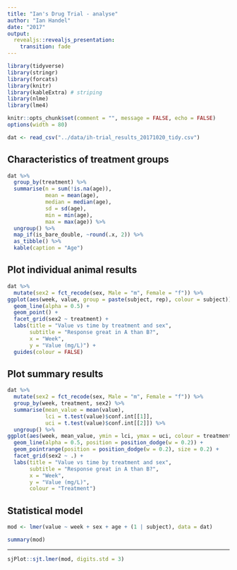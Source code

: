 ```yaml
---
title: "Ian's Drug Trial - analyse"
author: "Ian Handel"
date: "2017"
output:
  revealjs::revealjs_presentation:
    transition: fade
---
```



```r
library(tidyverse)
library(stringr)
library(forcats)
library(knitr)
library(kableExtra) # striping
library(nlme)
library(lme4)

knitr::opts_chunk$set(comment = "", message = FALSE, echo = FALSE)
options(width = 80)
```


```r
dat <- read_csv("../data/ih-trial_results_20171020_tidy.csv")
```

## Characteristics of treatment groups
```r
dat %>%
  group_by(treatment) %>% 
  summarise(n = sum(!is.na(age)),
            mean = mean(age),
            median = median(age),
            sd = sd(age),
            min = min(age),
            max = max(age)) %>% 
  ungroup() %>% 
  map_if(is_bare_double, ~round(.x, 2)) %>% 
  as_tibble() %>% 
  kable(caption = "Age")
```

## Plot individual animal results

```r
dat %>% 
  mutate(sex2 = fct_recode(sex, Male = "m", Female = "f")) %>% 
ggplot(aes(week, value, group = paste(subject, rep), colour = subject)) +
  geom_line(alpha = 0.5) +
  geom_point() +
  facet_grid(sex2 ~ treatment) +
  labs(title = "Value vs time by treatment and sex",
       subtitle = "Response great in A than B?",
       x = "Week",
       y = "Value (mg/L)") +
  guides(colour = FALSE)
```

## Plot summary results

```r
dat %>% 
  mutate(sex2 = fct_recode(sex, Male = "m", Female = "f")) %>%
  group_by(week, treatment, sex2) %>% 
  summarise(mean_value = mean(value),
            lci = t.test(value)$conf.int[[1]],
            uci = t.test(value)$conf.int[[2]]) %>% 
  ungroup() %>% 
ggplot(aes(week, mean_value, ymin = lci, ymax = uci, colour = treatment)) +
  geom_line(alpha = 0.5, position = position_dodge(w = 0.2)) +
  geom_pointrange(position = position_dodge(w = 0.2), size = 0.2) +
  facet_grid(sex2 ~ .) +
  labs(title = "Value vs time by treatment and sex",
       subtitle = "Response great in A than B?",
       x = "Week",
       y = "Value (mg/L)",
       colour = "Treatment")
```

## Statistical model

```r

mod <- lmer(value ~ week + sex + age + (1 | subject), data = dat)

summary(mod)
```

----

```r
sjPlot::sjt.lmer(mod, digits.std = 3)
```
